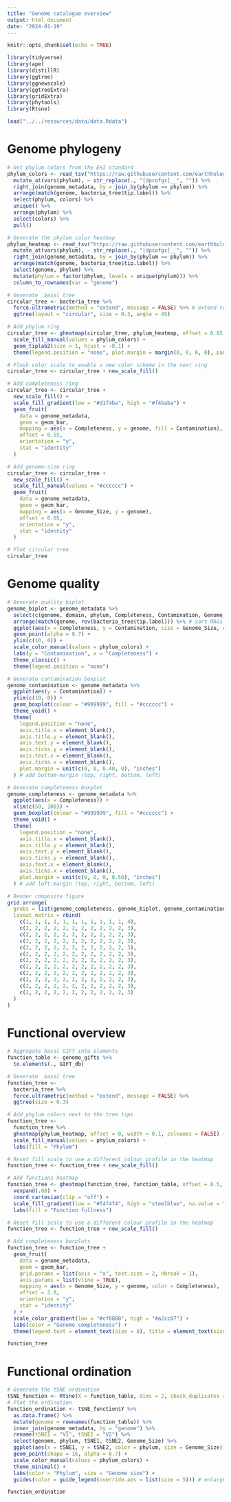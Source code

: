 ```yaml
---
title: "Genome catalogue overview"
output: html_document
date: "2024-01-19"
---
```


```r
knitr::opts_chunk$set(echo = TRUE)
```

```r
library(tidyverse)
library(ape)
library(distillR)
library(ggtree)
library(ggnewscale)
library(ggtreeExtra)
library(gridExtra)
library(phytools)
library(Rtsne)
```


```r
load("../../resources/data/data.Rdata")
```

# Genome phylogeny
```r
# Get phylum colors from the EHI standard
phylum_colors <- read_tsv("https://raw.githubusercontent.com/earthhologenome/EHI_taxonomy_colour/main/ehi_phylum_colors.tsv") %>%
  mutate_at(vars(phylum), ~ str_replace(., "[dpcofgs]__", "")) %>%
  right_join(genome_metadata, by = join_by(phylum == phylum)) %>%
  arrange(match(genome, bacteria_tree$tip.label)) %>%
  select(phylum, colors) %>%
  unique() %>%
  arrange(phylum) %>%
  select(colors) %>%
  pull()

# Generate the phylum color heatmap
phylum_heatmap <- read_tsv("https://raw.githubusercontent.com/earthhologenome/EHI_taxonomy_colour/main/ehi_phylum_colors.tsv") %>%
  mutate_at(vars(phylum), ~ str_replace(., "[dpcofgs]__", "")) %>%
  right_join(genome_metadata, by = join_by(phylum == phylum)) %>%
  arrange(match(genome, bacteria_tree$tip.label)) %>%
  select(genome, phylum) %>%
  mutate(phylum = factor(phylum, levels = unique(phylum))) %>%
  column_to_rownames(var = "genome")

# Generate  basal tree
circular_tree <- bacteria_tree %>%
  force.ultrametric(method = "extend", message = FALSE) %>% # extend to ultrametric for the sake of visualisation
  ggtree(layout = "circular", size = 0.3, angle = 45)
```

```r
# Add phylum ring
circular_tree <- gheatmap(circular_tree, phylum_heatmap, offset = 0.85, width = 0.1, colnames = FALSE) +
  scale_fill_manual(values = phylum_colors) +
  geom_tiplab2(size = 1, hjust = -0.1) +
  theme(legend.position = "none", plot.margin = margin(0, 0, 0, 0), panel.margin = margin(0, 0, 0, 0))

# Flush color scale to enable a new color scheme in the next ring
circular_tree <- circular_tree + new_scale_fill()

# Add completeness ring
circular_tree <- circular_tree +
  new_scale_fill() +
  scale_fill_gradient(low = "#d1f4ba", high = "#f4baba") +
  geom_fruit(
    data = genome_metadata,
    geom = geom_bar,
    mapping = aes(x = Completeness, y = genome, fill = Contamination),
    offset = 0.55,
    orientation = "y",
    stat = "identity"
  )

# Add genome-size ring
circular_tree <- circular_tree +
  new_scale_fill() +
  scale_fill_manual(values = "#cccccc") +
  geom_fruit(
    data = genome_metadata,
    geom = geom_bar,
    mapping = aes(x = Genome_Size, y = genome),
    offset = 0.05,
    orientation = "y",
    stat = "identity"
  )

# Plot circular tree
circular_tree
```

# Genome quality

```r
# Generate quality biplot
genome_biplot <- genome_metadata %>%
  select(c(genome, domain, phylum, Completeness, Contamination, Genome_Size)) %>%
  arrange(match(genome, rev(bacteria_tree$tip.label))) %>% # sort MAGs according to phylogenetic tree
  ggplot(aes(x = Completeness, y = Contamination, size = Genome_Size, color = phylum)) +
  geom_point(alpha = 0.7) +
  ylim(c(10, 0)) +
  scale_color_manual(values = phylum_colors) +
  labs(y = "Contamination", x = "Completeness") +
  theme_classic() +
  theme(legend.position = "none")

# Generate contamination boxplot
genome_contamination <- genome_metadata %>%
  ggplot(aes(y = Contamination)) +
  ylim(c(10, 0)) +
  geom_boxplot(colour = "#999999", fill = "#cccccc") +
  theme_void() +
  theme(
    legend.position = "none",
    axis.title.x = element_blank(),
    axis.title.y = element_blank(),
    axis.text.y = element_blank(),
    axis.ticks.y = element_blank(),
    axis.text.x = element_blank(),
    axis.ticks.x = element_blank(),
    plot.margin = unit(c(0, 0, 0.40, 0), "inches")
  ) # add bottom-margin (top, right, bottom, left)

# Generate completeness boxplot
genome_completeness <- genome_metadata %>%
  ggplot(aes(x = Completeness)) +
  xlim(c(50, 100)) +
  geom_boxplot(colour = "#999999", fill = "#cccccc") +
  theme_void() +
  theme(
    legend.position = "none",
    axis.title.x = element_blank(),
    axis.title.y = element_blank(),
    axis.text.y = element_blank(),
    axis.ticks.y = element_blank(),
    axis.text.x = element_blank(),
    axis.ticks.x = element_blank(),
    plot.margin = unit(c(0, 0, 0, 0.50), "inches")
  ) # add left-margin (top, right, bottom, left)

# Render composite figure
grid.arrange(
  grobs = list(genome_completeness, genome_biplot, genome_contamination),
  layout_matrix = rbind(
    c(1, 1, 1, 1, 1, 1, 1, 1, 1, 1, 1, 4),
    c(2, 2, 2, 2, 2, 2, 2, 2, 2, 2, 2, 3),
    c(2, 2, 2, 2, 2, 2, 2, 2, 2, 2, 2, 3),
    c(2, 2, 2, 2, 2, 2, 2, 2, 2, 2, 2, 3),
    c(2, 2, 2, 2, 2, 2, 2, 2, 2, 2, 2, 3),
    c(2, 2, 2, 2, 2, 2, 2, 2, 2, 2, 2, 3),
    c(2, 2, 2, 2, 2, 2, 2, 2, 2, 2, 2, 3),
    c(2, 2, 2, 2, 2, 2, 2, 2, 2, 2, 2, 3),
    c(2, 2, 2, 2, 2, 2, 2, 2, 2, 2, 2, 3),
    c(2, 2, 2, 2, 2, 2, 2, 2, 2, 2, 2, 3),
    c(2, 2, 2, 2, 2, 2, 2, 2, 2, 2, 2, 3),
    c(2, 2, 2, 2, 2, 2, 2, 2, 2, 2, 2, 3)
  )
)
```

# Functional overview
```r
# Aggregate basal GIFT into elements
function_table <- genome_gifts %>%
  to.elements(., GIFT_db)

# Generate  basal tree
function_tree <-
  bacteria_tree %>%
  force.ultrametric(method = "extend", message = FALSE) %>%
  ggtree(size = 0.3)
```

```r
# Add phylum colors next to the tree tips
function_tree <-
  function_tree %>%
  gheatmap(phylum_heatmap, offset = 0, width = 0.1, colnames = FALSE) +
  scale_fill_manual(values = phylum_colors) +
  labs(fill = "Phylum")

# Reset fill scale to use a different colour profile in the heatmap
function_tree <- function_tree + new_scale_fill()

# Add functions heatmap
function_tree <- gheatmap(function_tree, function_table, offset = 0.5, width = 3.5, colnames = FALSE) +
  vexpand(.08) +
  coord_cartesian(clip = "off") +
  scale_fill_gradient(low = "#f4f4f4", high = "steelblue", na.value = "white") +
  labs(fill = "Function fullness")

# Reset fill scale to use a different colour profile in the heatmap
function_tree <- function_tree + new_scale_fill()

# Add completeness barplots
function_tree <- function_tree +
  geom_fruit(
    data = genome_metadata,
    geom = geom_bar,
    grid.params = list(axis = "x", text.size = 2, nbreak = 1),
    axis.params = list(vline = TRUE),
    mapping = aes(x = Genome_Size, y = genome, color = Completeness),
    offset = 3.8,
    orientation = "y",
    stat = "identity"
  ) +
  scale_color_gradient(low = "#cf8888", high = "#a2cc87") +
  labs(color = "Genome completeness") +
  theme(legend.text = element_text(size = 8), title = element_text(size = 10), legend.key.size = unit(0.3, "cm"), )

function_tree
```

# Functional ordination
```r
# Generate the tSNE ordination
tSNE_function <- Rtsne(X = function_table, dims = 2, check_duplicates = FALSE)
# Plot the ordination
function_ordination <- tSNE_function$Y %>%
  as.data.frame() %>%
  mutate(genome = rownames(function_table)) %>%
  inner_join(genome_metadata, by = "genome") %>%
  rename(tSNE1 = "V1", tSNE2 = "V2") %>%
  select(genome, phylum, tSNE1, tSNE2, Genome_Size) %>%
  ggplot(aes(x = tSNE1, y = tSNE2, color = phylum, size = Genome_Size)) +
  geom_point(shape = 16, alpha = 0.7) +
  scale_color_manual(values = phylum_colors) +
  theme_minimal() +
  labs(color = "Phylum", size = "Genome size") +
  guides(color = guide_legend(override.aes = list(size = 5))) # enlarge Phylum dots in legend

function_ordination
```
